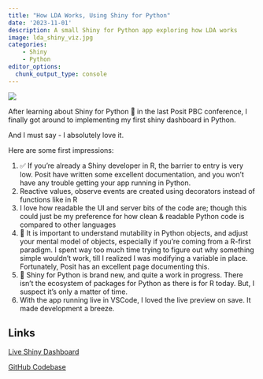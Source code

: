 ```yaml
---
title: "How LDA Works, Using Shiny for Python"
date: '2023-11-01'
description: A small Shiny for Python app exploring how LDA works
image: lda_shiny_viz.jpg
categories:
    - Shiny
    - Python
editor_options: 
  chunk_output_type: console
---
```


![](lda_shiny_viz.jpg)

After learning about Shiny for Python 🐍 in the last Posit PBC conference, I finally got around to implementing my first shiny dashboard in Python.

And I must say - I absolutely love it.

Here are some first impressions:

1. ✅ If you're already a Shiny developer in R, the barrier to entry is very low. Posit have written some excellent documentation, and you won't have any trouble getting your app running in Python.
1. Reactive values, observe events are created using decorators instead of functions like in R
1. I love how readable the UI and server bits of the code are; though this could just be my preference for how clean & readable Python code is compared to other languages
1. 📛 It is important to understand mutability in Python objects, and adjust your mental model of objects, especially if you're coming from a R-first paradigm. I spent way too much time trying to figure out why something simple wouldn't work, till I realized I was modifying a variable in place. Fortunately, Posit has an excellent page documenting this.
1. 🚸 Shiny for Python is brand new, and quite a work in progress. There isn't the ecosystem of packages for Python as there is for R today. But, I suspect it's only a matter of time.
1. With the app running live in VSCode, I loved the live preview on save. It made development a breeze.

## Links

[Live Shiny Dashboard](https://rsangole.shinyapps.io/LDA_Visual/)

[GitHub Codebase](https://github.com/rsangole/shiny-python-lda/tree/main)